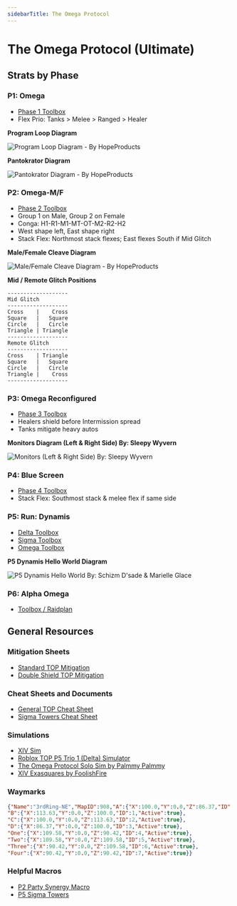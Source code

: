 ```yaml
---
sidebarTitle: The Omega Protocol
---
```



# The Omega Protocol (Ultimate)
## Strats by Phase
### P1: Omega
- [Phase 1 Toolbox](https://ff14.toolboxgaming.space/?id=758088204654761&preview=1)
- Flex Prio: Tanks > Melee > Ranged > Healer

**Program Loop Diagram**

![Program Loop Diagram - By HopeProducts](/images/ultimates/top/looper.png)

**Pantokrator Diagram**

![Pantokrator Diagram - By HopeProducts](/images/ultimates/top/panto.png)

### P2: Omega-M/F
- [Phase 2 Toolbox](https://ff14.toolboxgaming.space/?id=324285310725761&preview=1)
- Group 1 on Male, Group 2 on Female
- Conga: H1-R1-M1-MT-OT-M2-R2-H2
- West shape left, East shape right
- Stack Flex: Northmost stack flexes; East flexes South if Mid Glitch

**Male/Female Cleave Diagram**

![Male/Female Cleave Diagram - By HopeProducts](/images/ultimates/top/mf.png)

**Mid / Remote Glitch Positions**  

```
-------------------
Mid Glitch 
-------------------
Cross    |    Cross
Square   |   Square
Circle   |   Circle 
Triangle | Triangle
-------------------
Remote Glitch
-------------------
Cross    | Triangle
Square   |   Square
Circle   |   Circle 
Triangle |    Cross 
-------------------
```

### P3: Omega Reconfigured
- [Phase 3 Toolbox](https://ff14.toolboxgaming.space/?id=243183080764761&preview=1)
- Healers shield before Intermission spread
- Tanks mitigate heavy autos

**Monitors Diagram (Left & Right Side) By: Sleepy Wyvern**

![Monitors (Left & Right Side) By: Sleepy Wyvern](/images/ultimates/top/monitors.jpeg)

### P4: Blue Screen
- [Phase 4 Toolbox](https://ff14.toolboxgaming.space/?id=595188367474761&preview=1)
- Stack Flex: Southmost stack & melee flex if same side
### P5: Run: Dynamis
- [Delta Toolbox](https://ff14.toolboxgaming.space/?id=732288275415761&preview=1)
- [Sigma Toolbox](https://ff14.toolboxgaming.space/?id=107380954136761&preview=1)
- [Omega Toolbox](https://ff14.toolboxgaming.space/?id=078384491946761&preview=1)

**P5 Dynamis Hello World Diagram**

![P5 Dynamis Hello World By: Schizm D'sade & Marielle Glace](/images/ultimates/top/dynamis.png)

### P6: Alpha Omega
- [Toolbox / Raidplan](https://ff14.toolboxgaming.space/?id=829484027197761&preview=1)
## General Resources
### Mitigation Sheets
- [Standard TOP Mitigation](https://docs.google.com/spreadsheets/d/1ROErvG1BhTuNvXqPGcR6ZyyhJ7uNTZdf2WzKyVj9hh4/edit#gid=58668446)
- [Double Shield TOP Mitigation](https://docs.google.com/document/d/18qXjlpCGSGlC3wV7J9kMXj6KhDK5hnxkHhLQd6WUdbI/edit)
### Cheat Sheets and Documents
- [General TOP Cheat Sheet](https://raw.githubusercontent.com/naurffxiv/assets/main/Toolbox%20Resources/TOP/TOPCheatSheet.png)
- [Sigma Towers Cheat Sheet](https://raw.githubusercontent.com/naurffxiv/assets/main/Toolbox%20Resources/TOP/SigmaTowers.png)
### Simulations
- [XIV Sim](https://www.xivsim.com/top/)
- [Roblox TOP P5 Trio 1 (Delta) Simulator](https://www.roblox.com/games/12341874643/TOP-P5-Trio-1-Delta-Simulator)
- [The Omega Protocol Solo Sim by Palmmy Palmmy](https://palmmy.itch.io/the-omega-protocol-solo-sim)
- [XIV Exasquares by FoolishFire](https://foolishfire.itch.io/xiv-exasquares)
### Waymarks
```json
{"Name":"3rdRing-NE","MapID":908,"A":{"X":100.0,"Y":0.0,"Z":86.37,"ID":0,"Active":true},
"B":{"X":113.63,"Y":0.0,"Z":100.0,"ID":1,"Active":true},
"C":{"X":100.0,"Y":0.0,"Z":113.63,"ID":2,"Active":true},
"D":{"X":86.37,"Y":0.0,"Z":100.0,"ID":3,"Active":true},
"One":{"X":109.58,"Y":0.0,"Z":90.42,"ID":4,"Active":true},
"Two":{"X":109.58,"Y":0.0,"Z":109.58,"ID":5,"Active":true},
"Three":{"X":90.42,"Y":0.0,"Z":109.58,"ID":6,"Active":true},
"Four":{"X":90.42,"Y":0.0,"Z":90.42,"ID":7,"Active":true}}
```
### Helpful Macros
- [P2 Party Synergy Macro](https://na.finalfantasyxiv.com/lodestone/character/32395309/blog/5397145/)
- [P5 Sigma Towers](https://pastebin.com/4JgXYRUy)